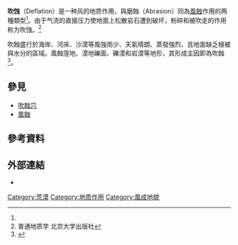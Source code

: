 {{expand|time=2016-12-27T13:11:32+00:00}}
'''吹蚀'''（Deflation）是一种风的地质作用，與磨蝕（Abrasion）同為[[風蝕|風蝕]]作用的两種類型<ref name="中華百科全書"/>。由于气流的直接压力使地面上松散岩石遭到破坏，粉碎和被吹走的作用称为吹蚀。<ref>普通地质学 北京大学出版社</ref>

吹蝕盛行於海岸、河床、沙漠等風強雨少、天氣晴朗、蒸發強烈、且地面缺乏植被與水分的區域。風蝕窪地、漠地礫面、礫漠和岩漠等地形，其形成主因即為吹蝕<ref name="中華百科全書">{{cite book|title=中華百科全書|publisher=中國文化大學|year=1983|url=http://ap6.pccu.edu.tw/Encyclopedia_media/main-s.asp?id=2008|language=zh-tw|author=張其昀}}</ref>。

==參見==
{{portal box|地球科學|地理學}}
* [[吹蝕穴|吹蝕穴]]
* [[風蝕|風蝕]]

==參考資料==
{{reflist}}

==外部連結==
*{{cite web|url=http://terms.naer.edu.tw/detail/393455/|title=吹蝕 deflation|year=2012|publisher=國家教育研究院 雙語詞彙、學術名詞暨辭書資訊網|access-date=2016-10-24|archive-date=2021-04-17|archive-url=https://web.archive.org/web/20210417180948/https://terms.naer.edu.tw/detail/393455/|dead-url=no}}

[[Category:荒漠|Category:荒漠]]
[[Category:地质作用|Category:地质作用]]
[[Category:風成地貌|Category:風成地貌]]